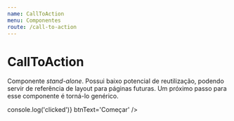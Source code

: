 ```yaml
---
name: CallToAction
menu: Componentes
route: /call-to-action
---
```



# CallToAction
Componente *stand-alone*. Possui baixo potencial de reutilização, podendo servir de referência de layout para páginas futuras. Um próximo passo para esse componente é torná-lo genérico.

<Playground>
    <div style={containerDocz}>
		<CallToAction
			headerText='Tem cadastro? LOGIN'
			headerLinkPath='#'
			pillText='Faça parte'
			ctaText='Compre pra revender sem se preocupar com fornecedores, logística ou pagamento'
			btnPath='#'
			btnClick={() => console.log('clicked')}
			btnText='Começar'
		/>
	</div>
</Playground>

<Props of={CallToAction} />